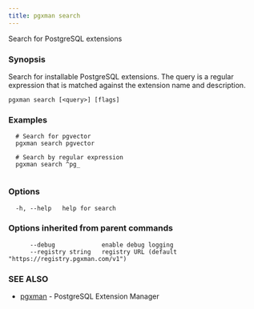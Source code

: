 ```yaml
---
title: pgxman search
---
```


Search for PostgreSQL extensions

### Synopsis

Search for installable PostgreSQL extensions. The query is a regular expression that is matched
against the extension name and description.

```
pgxman search [<query>] [flags]
```

### Examples

```
  # Search for pgvector
  pgxman search pgvector

  # Search by regular expression
  pgxman search ^pg_
		
```

### Options

```
  -h, --help   help for search
```

### Options inherited from parent commands

```
      --debug             enable debug logging
      --registry string   registry URL (default "https://registry.pgxman.com/v1")
```

### SEE ALSO

* [pgxman](/cli/pgxman)	 - PostgreSQL Extension Manager

